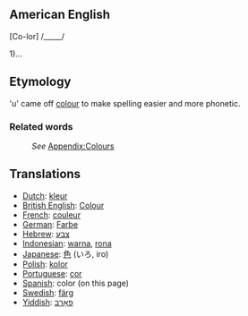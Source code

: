 ==American English==

[Co-lor] /_____/

1)...

==Etymology==

'u' came off [[colour]] to make spelling easier and more phonetic.

===Related words===
:''See'' [[Wiktionary_Appendix:Colours|Appendix:Colours]]

==Translations==

*[[Dutch]]: [[kleur]]
*[[British English]]: [[Colour]]
*[[French]]: [[couleur]]
*[[German]]: [[Farbe]]
*[[Hebrew]]: [[צבע]]
*[[Indonesian]]: [[warna]], [[rona]]
*[[Japanese]]: [[色]] (いろ, iro)
*[[Polish]]: [[kolor]]
*[[Portuguese]]: [[cor]]
*[[Spanish]]: color (on this page)
*[[Swedish]]: [[färg]]
*[[Yiddish]]: [[פאַרבּ]]